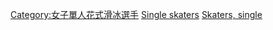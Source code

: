 [[Category:女子單人花式滑冰選手|Category:女子單人花式滑冰選手]]
[[Category:美国花样滑冰运动员|Single skaters]]
[[Category:美國女子運動員|Skaters, single]]